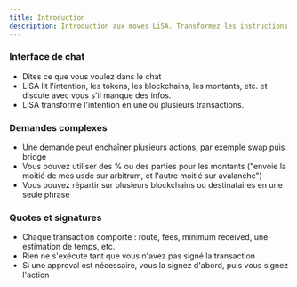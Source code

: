 ```yaml
---
title: Introduction
description: Introduction aux moves LiSA. Transformez les instructions chat en actions on-chain directes sur les networks supportés.
---
```


### Interface de chat
- Dites ce que vous voulez dans le chat
- LiSA lit l'intention, les tokens, les blockchains, les montants, etc. et discute avec vous s'il manque des infos.
- LiSA transforme l'intention en une ou plusieurs transactions.

### Demandes complexes
- Une demande peut enchaîner plusieurs actions, par exemple swap puis bridge
- Vous pouvez utiliser des % ou des parties pour les montants ("envoie la moitié de mes usdc sur arbitrum, et l'autre moitié sur avalanche")
- Vous pouvez répartir sur plusieurs blockchains ou destinataires en une seule phrase

### Quotes et signatures
- Chaque transaction comporte : route, fees, minimum received, une estimation de temps, etc.
- Rien ne s'exécute tant que vous n'avez pas signé la transaction
- Si une approval est nécessaire, vous la signez d'abord, puis vous signez l'action


